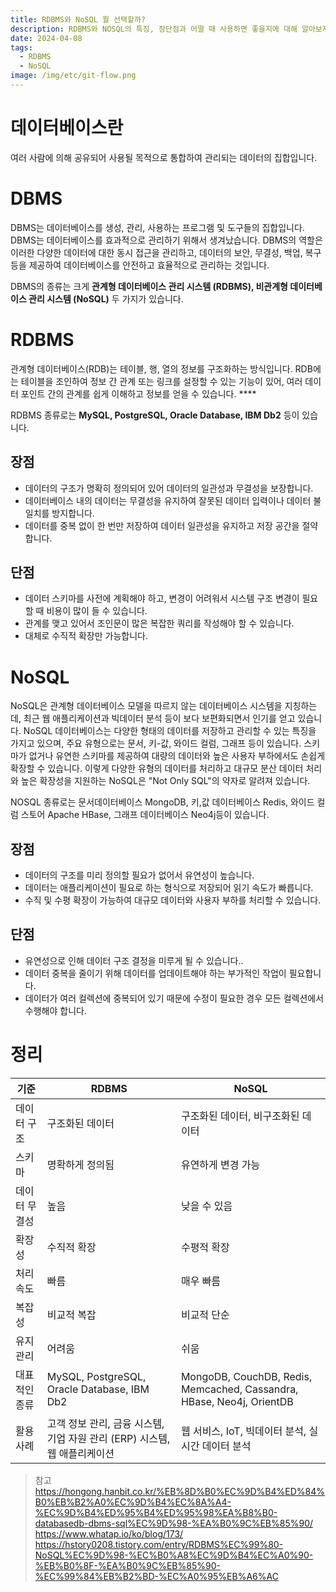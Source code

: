 ```yaml
---
title: RDBMS와 NoSQL 뭘 선택할까?
description: RDBMS와 NOSQL의 특징, 장단점과 어떨 때 사용하면 좋을지에 대해 알아보자.
date: 2024-04-08
tags:
  - RDBMS
  - NoSQL
image: /img/etc/git-flow.png
---
```


# 데이터베이스란
여러 사람에 의해 공유되어 사용될 목적으로 통합하여 관리되는 데이터의 집합입니다.

# DBMS
DBMS는 데이터베이스를 생성, 관리, 사용하는 프로그램 및 도구들의 집합입니다.
DBMS는 데이터베이스를 효과적으로 관리하기 위해서 생겨났습니다. 
DBMS의 역할은 이러한 다양한 데이터에 대한 동시 접근을 관리하고, 데이터의 보안, 무결성, 백업, 복구 등을 제공하여 데이터베이스를 안전하고 효율적으로 관리하는 것입니다.

DBMS의 종류는 크게 **관계형 데이터베이스 관리 시스템 (RDBMS), 비관계형 데이터베이스 관리 시스템 (NoSQL)** 두 가지가 있습니다.

# RDBMS
관계형 데이터베이스(RDB)는 테이블, 행, 열의 정보를 구조화하는 방식입니다. RDB에는 테이블을 조인하여 정보 간 관계 또는 링크를 설정할 수 있는 기능이 있어, 여러 데이터 포인트 간의 관계를 쉽게 이해하고 정보를 얻을 수 있습니다. ****

RDBMS 종류로는 **MySQL, PostgreSQL, Oracle Database, IBM Db2** 등이 있습니다.

## 장점
- 데이터의 구조가 명확히 정의되어 있어 데이터의 일관성과 무결성을 보장합니다.
- 데이터베이스 내의 데이터는 무결성을 유지하여 잘못된 데이터 입력이나 데이터 불일치를 방지합니다.
- 데이터를 중복 없이 한 번만 저장하여 데이터 일관성을 유지하고 저장 공간을 절약합니다.
## 단점
- 데이터 스키마를 사전에 계획해야 하고, 변경이 어려워서 시스템 구조 변경이 필요할 때 비용이 많이 들 수 있습니다.
- 관계를 맺고 있어서 조인문이 많은 복잡한 쿼리를 작성해야 할 수 있습니다.
- 대체로 수직적 확장만 가능합니다.

# NoSQL
NoSQL은 관계형 데이터베이스 모델을 따르지 않는 데이터베이스 시스템을 지칭하는데, 
최근 웹 애플리케이션과 빅데이터 분석 등이 보다 보편화되면서 인기를 얻고 있습니다. 
NoSQL 데이터베이스는 다양한 형태의 데이터를 저장하고 관리할 수 있는 특징을 가지고 있으며, 주요 유형으로는 문서, 키-값, 와이드 컬럼, 그래프 등이 있습니다. 스키마가 없거나 유연한 스키마를 제공하여 대량의 데이터와 높은 사용자 부하에서도 손쉽게 확장할 수 있습니다. 이렇게 다양한 유형의 데이터를 처리하고 대규모 분산 데이터 처리와 높은 확장성을 지원하는 NoSQL은 "Not Only SQL"의 약자로 알려져 있습니다.

NOSQL 종류로는 문서데이터베이스 MongoDB, 키,값 데이터베이스 Redis, 와이드 컬럼 스토어 Apache HBase, 그래프 데이터베이스 Neo4j등이 있습니다.

## 장점
- 데이터의 구조를 미리 정의할 필요가 없어서 유연성이 높습니다.
- 데이터는 애플리케이션이 필요로 하는 형식으로 저장되어 읽기 속도가 빠릅니다.
- 수직 및 수평 확장이 가능하여 대규모 데이터와 사용자 부하를 처리할 수 있습니다.

## 단점
- 유연성으로 인해 데이터 구조 결정을 미루게 될 수 있습니다..
- 데이터 중복을 줄이기 위해 데이터를 업데이트해야 하는 부가적인 작업이 필요합니다.
- 데이터가 여러 컬렉션에 중복되어 있기 때문에 수정이 필요한 경우 모든 컬렉션에서 수행해야 합니다.

# 정리  
| 기준               | RDBMS                                     | NoSQL                                       |
|--------------------|-------------------------------------------|---------------------------------------------|
| 데이터 구조         | 구조화된 데이터                              | 구조화된 데이터, 비구조화된 데이터               |
| 스키마             | 명확하게 정의됨                              | 유연하게 변경 가능                              |
| 데이터 무결성       | 높음                                       | 낮을 수 있음                                    |
| 확장성             | 수직적 확장                                  | 수평적 확장                                     |
| 처리 속도           | 빠름                                        | 매우 빠름                                       |
| 복잡성             | 비교적 복잡                                  | 비교적 단순                                     |
| 유지 관리           | 어려움                                      | 쉬움                                           |
| 대표적인 종류       | MySQL, PostgreSQL, Oracle Database, IBM Db2 | MongoDB, CouchDB, Redis, Memcached, Cassandra, HBase, Neo4j, OrientDB |
| 활용 사례           | 고객 정보 관리, 금융 시스템, 기업 자원 관리 (ERP) 시스템, 웹 애플리케이션 | 웹 서비스, IoT, 빅데이터 분석, 실시간 데이터 분석 |

> 참고  
https://hongong.hanbit.co.kr/%EB%8D%B0%EC%9D%B4%ED%84%B0%EB%B2%A0%EC%9D%B4%EC%8A%A4-%EC%9D%B4%ED%95%B4%ED%95%98%EA%B8%B0-databasedb-dbms-sql%EC%9D%98-%EA%B0%9C%EB%85%90/  
https://www.whatap.io/ko/blog/173/  
https://hstory0208.tistory.com/entry/RDBMS%EC%99%80-NoSQL%EC%9D%98-%EC%B0%A8%EC%9D%B4%EC%A0%90-%EB%B0%8F-%EA%B0%9C%EB%85%90-%EC%99%84%EB%B2%BD-%EC%A0%95%EB%A6%AC
